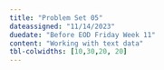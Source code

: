 ```yaml
---
title: "Problem Set 05"
dateassigned: "11/14/2023"
duedate: "Before EOD Friday Week 11"
content: "Working with text data"
tbl-colwidths: [10,30,20, 20]
---
```

